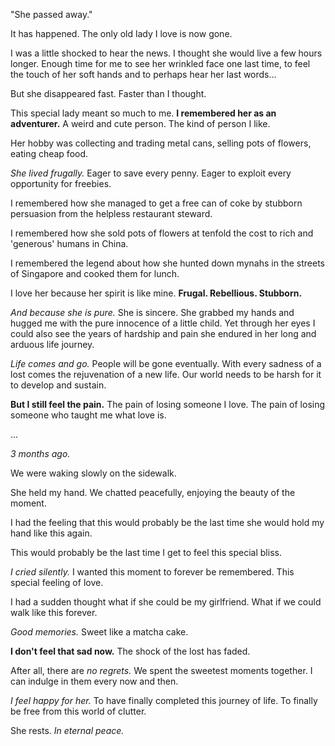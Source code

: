 "She passed away."

It has happened. The only old lady I love is now gone.

I was a little shocked to hear the news. I thought she would live a few hours longer. Enough time for me to see her wrinkled face one last time, to feel the touch of her soft hands and to perhaps hear her last words...

But she disappeared fast. Faster than I thought.

This special lady meant so much to me.
**I remembered her as an adventurer.** A weird and cute person. The kind of person I like.

Her hobby was collecting and trading metal cans, selling pots of flowers, eating cheap food.

*She lived frugally.* Eager to save every penny. Eager to exploit every opportunity for freebies.

I remembered how she managed to get a free can of coke by stubborn persuasion from the helpless restaurant steward.

I remembered how she sold pots of flowers at tenfold the cost to rich and 'generous' humans in China.

I remembered the legend about how she hunted down mynahs in the streets of Singapore and cooked them for lunch.

I love her because her spirit is like mine. **Frugal. Rebellious. Stubborn.**

*And because she is pure.* She is sincere. She grabbed my hands and hugged me with the pure innocence of a little child. Yet through her eyes I could also see the years of hardship and pain she endured in her long and arduous life journey.

*Life comes and go.* People will be gone eventually. With every sadness of a lost comes the rejuvenation of a new life. Our world needs to be harsh for it to develop and sustain.

**But I still feel the pain.** The pain of losing someone I love. The pain of losing someone who taught me what love is.

...

*3 months ago.*

We were waking slowly on the sidewalk.

She held my hand. We chatted peacefully, enjoying the beauty of the moment.

I had the feeling that this would probably be the last time she would hold my hand like this again.

This would probably be the last time I get to feel this special bliss.

*I cried silently.* I wanted this moment to forever be remembered. This special feeling of love.

I had a sudden thought what if she could be my girlfriend. What if we could walk like this forever.

*Good memories.* Sweet like a matcha cake.

**I don't feel that sad now.** The shock of the lost has faded.

After all, there are *no regrets.* We spent the sweetest moments together. I can indulge in them every now and then.

*I feel happy for her.* To have finally completed this journey of life. To finally be free from this world of clutter.

She rests. *In eternal peace.*